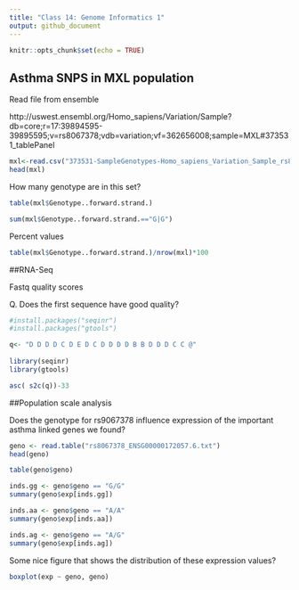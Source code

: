 ```yaml
---
title: "Class 14: Genome Informatics 1"
output: github_document
---
```


```r
knitr::opts_chunk$set(echo = TRUE)
```

## Asthma SNPS in MXL population

Read file from ensemble

http://uswest.ensembl.org/Homo_sapiens/Variation/Sample?db=core;r=17:39894595-39895595;v=rs8067378;vdb=variation;vf=362656008;sample=MXL#373531_tablePanel

```r
mxl<-read.csv("373531-SampleGenotypes-Homo_sapiens_Variation_Sample_rs8067378.csv")
head(mxl)
```

How many genotype are in this set?

```r
table(mxl$Genotype..forward.strand.)
```

```r
sum(mxl$Genotype..forward.strand.=="G|G")
```



Percent values
```r
table(mxl$Genotype..forward.strand.)/nrow(mxl)*100
```


##RNA-Seq

Fastq quality scores

Q. Does the first sequence have good quality?

```r
#install.packages("seqinr")
#install.packages("gtools")

q<- "D D D D C D E D C D D D D B B D D D C C @"
  
library(seqinr)
library(gtools)

asc( s2c(q))-33
```


##Population scale analysis

Does the genotype for rs9067378 influence expression of the important asthma linked genes we found?

```r
geno <- read.table("rs8067378_ENSG00000172057.6.txt")
head(geno)
```

```r
table(geno$geno)
```

```r
inds.gg <- geno$geno == "G/G"
summary(geno$exp[inds.gg])
```

```r
inds.aa <- geno$geno == "A/A"
summary(geno$exp[inds.aa])
```

```r
inds.ag <- geno$geno == "A/G"
summary(geno$exp[inds.ag])
```


Some nice figure that shows the distribution of these expression values?

```r
boxplot(exp ~ geno, geno)
```











